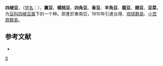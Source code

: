 {{Speciesbox
| taxon = Psophocarpus tetragonolobus
| image = Psophocarpus tetragonolobus Blanco2.293.png
| binomial_authority = (L.) DC.
| synonyms = 
|}}

'''四棱豆'''，（[[学名|学名]]：{{lang|la|'''''Psophocarpus tetragonolobus'''''}}），'''翼豆'''、'''楊桃豆'''、'''四角豆'''、'''香豆'''、'''羊角豆'''、'''龍豆'''、'''翅豆'''、'''豆菜'''，为[[豆科|豆科]][[四棱豆属|四棱豆属]]下的一个种。原產於東南亞，1910年引進台灣、[[琉球群島|琉球群島]]、[[小笠原群島|小笠原群島]]。

== 参考文献 ==
* {{CPNI| zh=四棱豆 | id=260-06333 | binomial=Psophocarpus tetragonolobus | authority=(L.) DC. | var= | accessdate=2013-01-18}}

{{Taxonbar|from=Q1468260}}

[[Category:四棱豆属|S]]


{{植物小作品}}